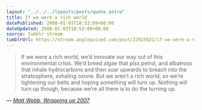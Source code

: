 ```yaml
---
layout: "../../../layouts/posts/quote.astro"
title: If we were a rich world
datePublished: 2008-01-03T18:53:09+00:00
dateUpdated: 2008-01-03T18:53:09+00:00
source: tumblr stream
tumblrUrl: https://stream.anglepoised.com/post/22925821/if-we-were-a-rich-world-wed-innovate-our-way-out
---
```


> If we were a rich world, we&rsquo;d innovate our way out of this environmental crisis. We&rsquo;d breed algae that piss petrol, and albatross that inhale hydrocarbons and then soar upwards to breach into the stratosphere, exhaling ozone. But we aren&rsquo;t a rich world, so we&rsquo;re tightening our belts and hoping something will turn up. Nothing will turn up though, because we&rsquo;re all there is to do the turning up.

— <cite>[Matt Webb, _Wrapping up 2007_](http://interconnected.org/home/2007/12/28/wrapping_up_2007)</cite>
